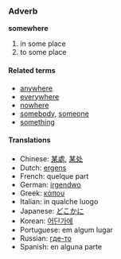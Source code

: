 ===Adverb===
'''somewhere'''

# in some place
# to some place

====Related terms====
*[[anywhere]]
*[[everywhere]]
*[[nowhere]]
*[[somebody]], [[someone]]
*[[something]]

====Translations====
*Chinese: [[某處]], [[某处]]
*Dutch: [[ergens]]
*French: quelque part
*German: [[irgendwo]]
*Greek: [[κάπου]]
*Italian: in qualche luogo
*Japanese: [[どこかに]]
*Korean: [[어딘가에]]
*Portuguese: em algum lugar
*Russian: [[где-то]]
*Spanish: en alguna parte